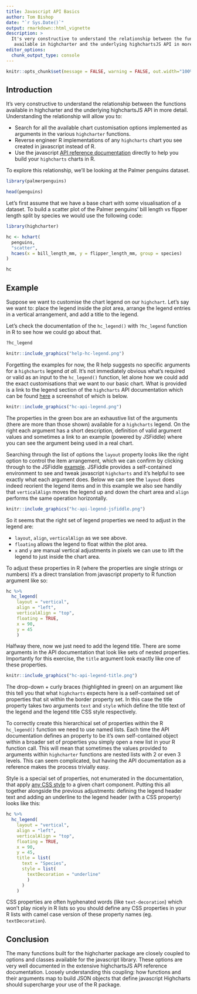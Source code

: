 ```yaml
---
title: Javascript API Basics
author: Tom Bishop
date: "`r Sys.Date()`"
output: rmarkdown::html_vignette
description: >
  It's very constructive to understand the relationship between the functions 
   available in highcharter and the underlying highchartsJS API in more detail.
editor_options: 
  chunk_output_type: console
---
```


<script>
$(document).ready(function(){ 
  el = $(".page-header > h1")
  icon = "search"
  text = el.text()
  text_new = "<span class=\"fa fa-" + icon  + "\"></span> " + text
  el.html(text_new) 
}) ;
</script>

```r
knitr::opts_chunk$set(message = FALSE, warning = FALSE, out.width="100%")
```

## Introduction

It's very constructive to understand the relationship between the functions
available in highcharter and the underlying highchartsJS API in more detail.
Understanding the relationship will allow you to:

* Search for all the available chart customisation options implemented as
arguments in the various `highcharter` functions.
* Reverse engineer R implementations of any `highcharts` chart you see
created in javascript instead of R.
* Use the javascript [API reference documentation](https://api.highcharts.com/highcharts/) 
directly to help you build your `highcharts` charts in R.

To explore this relationship, we'll be looking at the Palmer penguins dataset.

```r
library(palmerpenguins)

head(penguins)
```

Let's first assume that we have a base chart with some visualisation of
a dataset. To build a scatter plot of the Palmer penguins' bill length vs 
flipper length split by species we would use the following code:

```r
library(highcharter)

hc <- hchart(
  penguins,
  "scatter",
  hcaes(x = bill_length_mm, y = flipper_length_mm, group = species)
)

hc
```

## Example

Suppose we want to customise the chart legend on our `highchart`. Let's say
we want to: place the legend inside the plot area, arrange the legend entries
in a vertical arrangement, and add a title to the legend.

Let's check the documentation of the `hc_legend()` with `?hc_legend` function 
in R to see how we could go about that.

```r
?hc_legend
```

```r
knitr::include_graphics("help-hc-legend.png")
```


Forgetting the examples for now, the R help suggests no specific arguments
for a `highcharts` legend *at all*. It's not immediately obvious what’s
required or valid as an input to the `hc_legend()` function, let alone how we
could add the exact customisations that we want to our basic chart. What is 
provided is a link to the legend section of the `highcharts` API documentation 
which can be found [here](http://api.highcharts.com/highcharts#legend) a
screenshot of which is below.

```r
knitr::include_graphics("hc-api-legend.png")
```

The properties in the green box are an exhaustive list of the arguments
(there are more than those shown) available for a `highcharts` legend. On the
right each argument has a short description, definition of valid argument
values and sometimes a link to an example (powered by JSFiddle) where you can 
see the argument being used in a real chart. 

Searching through the list of options the `layout` property looks like the 
right option to control the item arrangement, which we can confirm by clicking 
through to the JSFiddle [example](https://jsfiddle.net/gh/get/library/pure/highcharts/highcharts/tree/master/samples/highcharts/legend/layout-vertical/). 
JSFiddle provides a self-contained environment to see and tweak javascript
`highcharts` and it's helpful to see exactly what each argument does. 
Below we can see the `layout` does indeed reorient the legend items and in
this example we also see handily that `verticalAlign` moves the legend up and 
down the chart area and `align` performs the same operation horizontally.

```r
knitr::include_graphics("hc-api-legend-jsfiddle.png")
```

So it seems that the right set of legend properties we need to adjust in the legend are:

- `layout`, `align`, `verticalAlign`  as we see above.
- `floating` allows the legend to float within the plot area.
- `x` and `y` are manual vertical adjustments in pixels we can use to lift the 
legend to just inside the chart area.

To adjust these properties in R (where the properties are single strings or numbers)
it's a direct translation from javascript property to R function argument like so:

```r
hc %>%
  hc_legend(
    layout = "vertical",
    align = "left",
    verticalAlign = "top",
    floating = TRUE,
    x = 90,
    y = 45
    )
```

Halfway there, now we just need to add the legend title. There are some arguments 
in the API documentation that look like sets of nested properties. Importantly
for this exercise, the `title` argument look exactly like one of these properties.

```r
knitr::include_graphics("hc-api-legend-title.png")
```

The drop-down + curly braces (highlighted in green) on an argument like this
tell you that what `highcharts` expects here is a self-contained set of properties
that sit within the border property set. In this case the title property takes
two arguments  `text` and `style` which define the title text of the legend and
the legend title CSS style respectively.

To correctly create this hierarchical set of properties within the R `hc_legend()` 
function we need to use named lists. Each time the API documentation defines an
property to be it's own self-contained object within a broader set of properties 
you simply open a new list in your R function call. This will mean that sometimes
the values provided to arguments within `highcharter` functions are nested lists
with 2 or even 3 levels. This can seem complicated, but having the API documentation
as a reference makes the process trivially easy. 

Style is a special set of properties, not enumerated in the documentation, that
apply [any CSS style](https://www.w3schools.com/cssref/) to a given chart component.
Putting this all together alongside the previous adjustments: defining the 
legend header text and adding an underline to the legend header (with a CSS property) 
looks like this:

```r
hc %>% 
  hc_legend(
    layout = "vertical",
    align = "left",
    verticalAlign = "top",
    floating = TRUE,
    x = 90,
    y = 45,
    title = list(
      text = "Species",
      style = list(
        textDecoration = "underline"
        )
      )
    )
```

CSS properties are often hyphenated words (like `text-decoration`) 
which won’t play nicely in R lists so you should define any CSS properties 
in your R lists with camel case version of these property names (eg. `textDecoration`).

## Conclusion

The many functions built for the highcharter package are closely coupled to 
options and classes available for the javascript library. These options are 
very well documented in the extensive highchartsJS API reference documentation. 
Loosely understanding this coupling: how functions and their arguments map to 
build JSON objects that define javascript Highcharts should supercharge your 
use of the R package.
